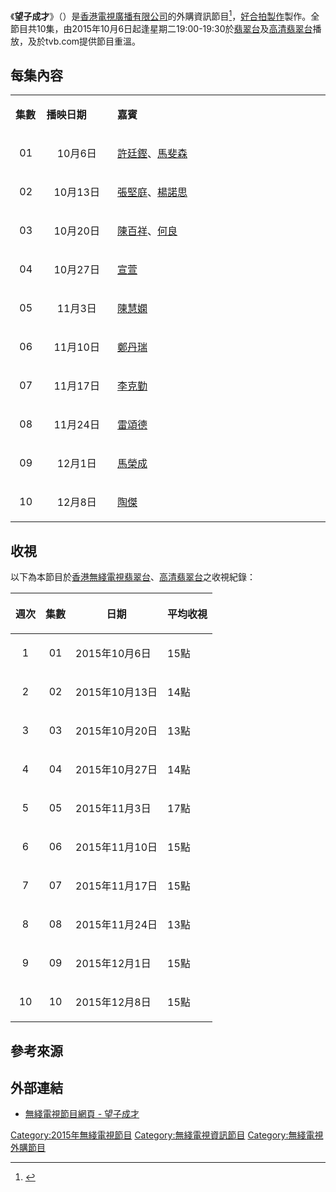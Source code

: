 {{refimprove|time=2015-12-29T14:22:34+00:00}}
{{無綫節目
| 中文節目名=望子成才
| 英文節目名={{lang|en|Hong Kong London Connection}}
| 圖片=
| 翡翠台视频制式= [[16:9|16:9]] [[高清電視|高清電視]]
| 翡翠台首播日期=2015年10月6日－12月8日
| 翡翠台首播時間=逢星期二 19:00-19:30（連廣告）
| 高清翡翠台视频制式= [[16:9|16:9]] [[高清電視|高清電視]]
| 高清翡翠台首播日期=2015年10月6日－12月8日
| 高清翡翠台首播時間=逢星期二 19:00-19:30（連廣告）
| 監製=[[吳錫輝|吳錫輝]]、[[蕭潮順|蕭潮順]]
| 編審=
| 製作統籌=
| 集數=10
| 類型=資訊
| 國家={{HKG}}
| 製作公司=[[好合拍製作有限公司|好合拍製作有限公司]]
| 外景={{HKG}}、{{GBR}}[[倫敦|倫敦]]
| 主持=[[吳錫輝|吳錫輝]]、[[方健儀|方健儀]]、[[馬時亨|馬時亨]]、<br>[[鄧藹霖|鄧藹霖]]
| 早於=[[望子成才_－_美國篇|望子成才 － 美國篇]]
| 網頁=http://programme.tvb.com/lifestyle/hklondonconnection/
}}

《'''望子成才'''》（{{lang-en|'''Hong Kong London Connection'''}}）是[[香港|香港]][[電視廣播有限公司|電視廣播有限公司]]的外購資訊節目<ref>{{cite web|title=《望子成才》是旅遊節目？|url=http://news.mingpao.com/ins/instantnews/web_tc/article/20151106/s00022/1446805737393|author=梁慧思|publisher=明報|accessdate=2015-11-26|date=2015-11-06|archive-date=2016-03-04|archive-url=https://web.archive.org/web/20160304192400/http://news.mingpao.com/ins/instantnews/web_tc/article/20151106/s00022/1446805737393|dead-url=no}}</ref>，[[好合拍製作|好合拍製作]]製作。全節目共10集，由2015年10月6日起逢星期二19:00-19:30於[[翡翠台|翡翠台]]及[[高清翡翠台|高清翡翠台]]播放，及於tvb.com提供節目重溫。

==每集內容==
{|class="wikitable" style="width:60%; font-size: 14px;"
|- style="background:cornflowerblue; color:white" align=center
|style="width:5%"|'''集數'''||style="width:15%"|'''播映日期'''||style="width:45%"|'''嘉賓'''
|-
|align=center| 01 ||align=center| 10月6日 || [[許廷鏗|許廷鏗]]、[[馬斐森|馬斐森]]
|-
|align=center| 02 ||align=center| 10月13日 ||[[張堅庭|張堅庭]]、[[楊諾思|楊諾思]]
|-
|align=center| 03 ||align=center| 10月20日 ||[[陳百祥|陳百祥]]、[[何良|何良]]
|-
|align=center| 04 ||align=center| 10月27日 ||[[宣萱|宣萱]]
|-
|align=center| 05 ||align=center| 11月3日 || [[陳慧嫻|陳慧嫻]]
|-
|align=center| 06 ||align=center| 11月10日 ||[[鄭丹瑞|鄭丹瑞]]
|-
|align=center| 07 ||align=center| 11月17日 ||[[李克勤|李克勤]]
|-
|align=center| 08 ||align=center| 11月24日 ||[[雷頌德|雷頌德]]
|-
|align=center| 09 ||align=center| 12月1日 ||[[馬榮成|馬榮成]]
|-
|align=center| 10 ||align=center| 12月8日 ||[[陶傑|陶傑]]
|}
==收視==
以下為本節目於[[香港|香港]][[無綫電視|無綫電視]][[翡翠台|翡翠台]]、[[高清翡翠台|高清翡翠台]]之收視紀錄：
{|class="wikitable" style="font-size: 14px;"
!週次!!集數!!日期!!平均收視
|-     
|align=center|1||align=center|01|| 2015年10月6日 ||15點
|-     
|align=center|2||align=center|02|| 2015年10月13日 ||14點
|-     
|align=center|3||align=center|03|| 2015年10月20日 ||13點
|-     
|align=center|4||align=center|04|| 2015年10月27日 ||14點
|-     
|align=center|5||align=center|05|| 2015年11月3日 ||17點
|-     
|align=center|6||align=center|06|| 2015年11月10日 ||15點
|-     
|align=center|7||align=center|07|| 2015年11月17日 ||15點
|-     
|align=center|8||align=center|08|| 2015年11月24日 ||13點
|-     
|align=center|9||align=center|09|| 2015年12月1日 ||15點
|-     
|align=center|10||align=center|10|| 2015年12月8日 ||15點
|}

==參考來源==
{{reflist}}
==外部連結==
*[http://programme.tvb.com/lifestyle/hklondonconnection 無綫電視節目網頁 - 望子成才] {{Wayback|url=http://programme.tvb.com/lifestyle/hklondonconnection |date=20190923092709 }}
{{電視節目的變遷
|電視台={{HK}}[[無綫電視|無綫電視]][[翡翠台|翡翠台]]、[[高清翡翠台|高清翡翠台]]
|播放檔次=星期二 19:00-19:30 時段
|節目名稱=望子成才<br>（2015.10.6 - 2015.12.8）
|上一節目=[[精伶童學會|精伶童學會]]<br><small>（星期一、二、四）</small><br>（2015.9.14 - 2015.10.1）
|下一節目=[[慶祝澳門回歸祖國十六周年澳門拉丁城區大巡遊|慶祝澳門回歸祖國十六周年澳門拉丁城區大巡遊]]<br>（2015.12.15）
}}
[[Category:2015年無綫電視節目|Category:2015年無綫電視節目]]
[[Category:無綫電視資訊節目|Category:無綫電視資訊節目]]
[[Category:無綫電視外購節目|Category:無綫電視外購節目]]